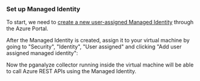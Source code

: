 
### Set up Managed Identity

To start, we need to [create a new user-assigned Managed Identity](https://portal.azure.com/#create/Microsoft.ManagedIdentity) through the Azure Portal.

After the Managed Identity is created, assign it to your virtual machine by going to "Security", "Identity", "User assigned" and clicking "Add user assigned managed identity":

<ImgManagedIdentityVMAssignment />

Now the pganalyze collector running inside the virtual machine will be able to call Azure REST APIs using the Managed Identity.
